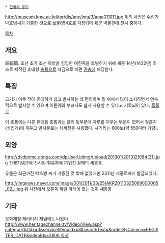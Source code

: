  * [[한국의 무기]]

http://museum.kma.ac.kr/kor/dis/anc/img/3/ama011011.jpg
위의 사진은 수집가 박호병씨가 기증한 것으로 보물854호로 지정되어 육군 박물관에 전시 중이다.

[[목차]]
== 개요 ==
細銃筒. 조선 초기 조선 북방을 침입한 여진족을 토벌하기 위해 세종 14년(1432년) 최초로 제작된 휴대형 [[총통]]으로 지금으로 치면 [[권총]]에 해당한다.

== 특징 == 
크기가 아주 작아 휴대하기 쉽고 발사하는 데 편리하며 말 위에서 많이 소지하면서 연속적으로 발사할 수 있으며 어린이와 부녀자도 쉽게 사용할 수 있다고 기록되어 있다. [[흠좀무]]

이 총통에는 다른 휴대용 총통과는 달리 뒷부분에 자루를 끼우는 부분이 없어서 철흠자(쇠집게)에 끼우고 발사물로는 차세전을 사용했다. 사거리는 600보(약 550미터 가량).

== 외양 ==
http://dvdprime.donga.com/dpUserUpImg/upload/201301/2013121084(31).jpg
전쟁기념관에 전시된 철흠자에 끼워진 상태의 세총통.

유물은 최근까진 박호병 씨가 기증한 것 밖에 없었지만 2011년 세종로에서 발굴되었다.

http://imgnews.naver.com/image/001/2011/03/25/AKR20110325069000005_02_i.jpg
위 사진에서 오른쪽 제일 아래에 있는 것이 세총통

== 기타 ==
문화재청 헤리티지 채널에도 나왔다. [[http://www.heritagechannel.tv/Video/View.asp?category1stIdx=0&serviceMenuIdx=3&searchText=&orderByColumn=REGISTER_DATE&videoIdx=3806 영상]]
